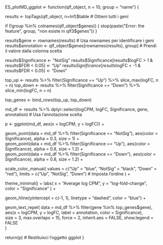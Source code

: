 ES_plotMD_ggplot <- function(qlf_object, n = 10, group = "name") {
  
  results <- topTags(qlf_object, n=Inf)$table  # Ottieni tutti i geni
  
  if (!group %in% colnames(qlf_object$genes)) {
    stop(paste("Error: the feature", group, "non esiste in qlf3$genes"))
  }
  
  results$gene <- rownames(results)  # Usa rownames per identificare i geni
  results$annotation <- qlf_object$genes[rownames(results), group]  # Prendi il valore dalla colonna scelta
  
  results$Significance <- "NotSig"
  results$Significance[results$logFC > 1 & results$FDR < 0.05] <- "Up"
  results$Significance[results$logFC < -1 & results$FDR < 0.05] <- "Down"
  
  top_up <- results %>% filter(Significance == "Up") %>% slice_max(logFC, n = n)
  top_down <- results %>% filter(Significance == "Down") %>% slice_min(logFC, n = n)

  top_genes <- bind_rows(top_up, top_down)

  md_df <- results %>%
    dplyr::select(logCPM, logFC, Significance, gene, annotation)  # Usa l'annotazione scelta
  
  p <- ggplot(md_df, aes(x = logCPM, y = logFC)) +
  
  geom_point(data = md_df %>% filter(Significance == "NotSig"), 
             aes(color = Significance), alpha = 0.3, size = 1) +  
  geom_point(data = md_df %>% filter(Significance == "Up"), 
             aes(color = Significance), alpha = 0.8, size = 1.2) +  
  geom_point(data = md_df %>% filter(Significance == "Down"), 
             aes(color = Significance), alpha = 0.8, size = 1.2) +  
  
  scale_color_manual(
    values = c("Up" = "blue", "NotSig" = "black", "Down" = "red"),
    limits = c("Up", "NotSig", "Down")  # Imposta l'ordine
  ) + 
  
  theme_minimal() +
  labs(
    x = "Average log CPM",
    y = "log-fold-change",
    color = "Significance"
  ) +
  
  geom_hline(yintercept = c(-1, 1), linetype = "dashed", color = "blue") +  
  
  geom_text_repel(
    data = md_df %>% filter(gene %in% top_genes$gene), 
    aes(x = logCPM, y = logFC, label = annotation, color = Significance),  
    size = 3, max.overlaps = 15, force = 2, 
    inherit.aes = FALSE, show.legend = FALSE  
  )

  return(p)  # Restituisci l'oggetto ggplot
}
